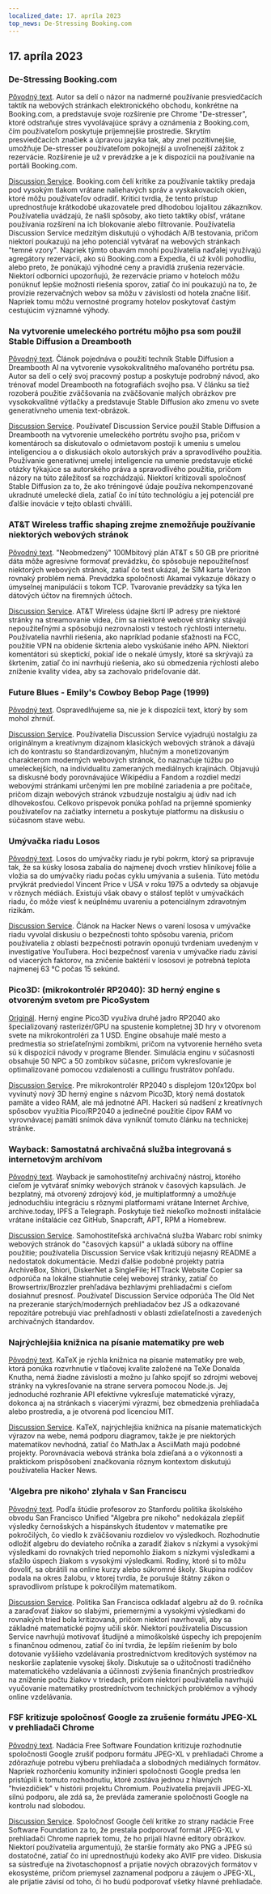 ```yaml
---
localized_date: 17. apríla 2023
top_news: De-Stressing Booking.com
---
```




<CallToAction />

<Steps>

## 17. apríla 2023

### De-Stressing Booking.com

[Pôvodný text](https://www.alexcharlton.co/projects/booking-com-de-stresser).
Autor sa delí o názor na nadmerné používanie presviedčacích taktík na webových stránkach elektronického obchodu, konkrétne na Booking.com, a predstavuje svoje rozšírenie pre Chrome "De-stresser", ktoré odstraňuje stres vyvolávajúce správy a oznámenia z Booking.com, čím používateľom poskytuje príjemnejšie prostredie. Skrytím presviedčacích značiek a úpravou jazyka tak, aby znel pozitívnejšie, umožňuje De-stresser používateľom pokojnejší a uvoľnenejší zážitok z rezervácie. Rozšírenie je už v prevádzke a je k dispozícii na používanie na portáli Booking.com.

[Discussion Service](http://news.ycombinator.com/item?id=35590734).
Booking.com čelí kritike za používanie taktiky predaja pod vysokým tlakom vrátane naliehavých správ a vyskakovacích okien, ktoré môžu používateľov odradiť. Kritici tvrdia, že tento prístup uprednostňuje krátkodobé ukazovatele pred dlhodobou lojalitou zákazníkov. Používatelia uvádzajú, že našli spôsoby, ako tieto taktiky obísť, vrátane používania rozšírení na ich blokovanie alebo filtrovanie. Používatelia Discussion Service medzitým diskutujú o výhodách A/B testovania, pričom niektorí poukazujú na jeho potenciál vytvárať na webových stránkach "temné vzory". Napriek týmto obavám mnohí používatelia naďalej využívajú agregátory rezervácií, ako sú Booking.com a Expedia, či už kvôli pohodliu, alebo preto, že ponúkajú výhodné ceny a pravidlá zrušenia rezervácie. Niektorí odborníci upozorňujú, že rezervácie priamo v hoteloch môžu ponúknuť lepšie možnosti riešenia sporov, zatiaľ čo iní poukazujú na to, že provízie rezervačných webov sa môžu v závislosti od hotela značne líšiť. Napriek tomu môžu vernostné programy hotelov poskytovať častým cestujúcim významné výhody.

### Na vytvorenie umeleckého portrétu môjho psa som použil Stable Diffusion a Dreambooth

[Pôvodný text](https://www.shruggingface.com/blog/how-i-used-stable-diffusion-and-dreambooth-to-create-a-painted-portrait-of-my-dog).
Článok pojednáva o použití techník Stable Diffusion a Dreambooth AI na vytvorenie vysokokvalitného maľovaného portrétu psa. Autor sa delí o celý svoj pracovný postup a poskytuje podrobný návod, ako trénovať model Dreambooth na fotografiách svojho psa. V článku sa tiež rozoberá použitie zväčšovania na zväčšovanie malých obrázkov pre vysokokvalitné výtlačky a predstavuje Stable Diffusion ako zmenu vo svete generatívneho umenia text-obrázok.

[Discussion Service](http://news.ycombinator.com/item?id=35592847).
Používateľ Discussion Service použil Stable Diffusion a Dreambooth na vytvorenie umeleckého portrétu svojho psa, pričom v komentároch sa diskutovalo o odmietavom postoji k umeniu s umelou inteligenciou a o diskusiách okolo autorských práv a spravodlivého použitia. Používanie generatívnej umelej inteligencie na umenie predstavuje etické otázky týkajúce sa autorského práva a spravodlivého použitia, pričom názory na túto záležitosť sa rozchádzajú. Niektorí kritizovali spoločnosť Stable Diffusion za to, že ako tréningové údaje používa nekompenzované ukradnuté umelecké diela, zatiaľ čo iní túto technológiu a jej potenciál pre ďalšie inovácie v tejto oblasti chválili.

### AT&T Wireless traffic shaping zrejme znemožňuje používanie niektorých webových stránok

[Pôvodný text](https://adriano.fyi/post/2023/2023-04-16-att-traffic-shaping-makes-websites-unusable/).
"Neobmedzený" 100Mbitový plán AT&T s 50 GB pre prioritné dáta môže agresívne formovať prevádzku, čo spôsobuje nepoužiteľnosť niektorých webových stránok, zatiaľ čo test ukázal, že SIM karta Verizon rovnaký problém nemá. Prevádzka spoločnosti Akamai vykazuje dôkazy o úmyselnej manipulácii s tokom TCP. Tvarovanie prevádzky sa týka len dátových účtov na firemných účtoch.

[Discussion Service](http://news.ycombinator.com/item?id=35592607).
AT&T Wireless údajne škrtí IP adresy pre niektoré stránky na streamovanie videa, čím sa niektoré webové stránky stávajú nepoužiteľnými a spôsobujú nezrovnalosti v testoch rýchlosti internetu. Používatelia navrhli riešenia, ako napríklad podanie sťažnosti na FCC, použitie VPN na obídenie škrtenia alebo vyskúšanie iného APN. Niektorí komentátori sú skeptickí, pokiaľ ide o nekalé úmysly, ktoré sa skrývajú za škrtením, zatiaľ čo iní navrhujú riešenia, ako sú obmedzenia rýchlosti alebo zníženie kvality videa, aby sa zachovalo prideľovanie dát.

### Future Blues - Emily's Cowboy Bebop Page (1999)

[Pôvodný text](https://futureblues.com/).
Ospravedlňujeme sa, nie je k dispozícii text, ktorý by som mohol zhrnúť.

[Discussion Service](http://news.ycombinator.com/item?id=35589124).
Používatelia Discussion Service vyjadrujú nostalgiu za originálnym a kreatívnym dizajnom klasických webových stránok a dávajú ich do kontrastu so štandardizovaným, hlučným a monetizovaným charakterom moderných webových stránok, čo naznačuje túžbu po umeleckejších, na individualitu zameraných mediálnych krajinách. Objavujú sa diskusné body porovnávajúce Wikipédiu a Fandom a rozdiel medzi webovými stránkami určenými len pre mobilné zariadenia a pre počítače, pričom dizajn webových stránok vzbudzuje nostalgiu aj údiv nad ich dlhovekosťou. Celkovo príspevok ponúka pohľad na príjemné spomienky používateľov na začiatky internetu a poskytuje platformu na diskusiu o súčasnom stave webu.

### Umývačka riadu Losos

[Pôvodný text](https://en.wikipedia.org/wiki/Dishwasher_salmon).
Losos do umývačky riadu je rybí pokrm, ktorý sa pripravuje tak, že sa kúsky lososa zabalia do najmenej dvoch vrstiev hliníkovej fólie a vložia sa do umývačky riadu počas cyklu umývania a sušenia. Túto metódu prvýkrát predviedol Vincent Price v USA v roku 1975 a odvtedy sa objavuje v rôznych médiách. Existujú však obavy o stálosť teplôt v umývačkách riadu, čo môže viesť k neúplnému uvareniu a potenciálnym zdravotným rizikám.

[Discussion Service](http://news.ycombinator.com/item?id=35586683).
Článok na Hacker News o varení lososa v umývačke riadu vyvolal diskusiu o bezpečnosti tohto spôsobu varenia, pričom používatelia z oblasti bezpečnosti potravín oponujú tvrdeniam uvedeným v investigatíve YouTubera. Hoci bezpečnosť varenia v umývačke riadu závisí od viacerých faktorov, na zničenie baktérií v lososovi je potrebná teplota najmenej 63 °C počas 15 sekúnd.

### Pico3D: (mikrokontrolér RP2040): 3D herný engine s otvoreným svetom pre PicoSystem

[Originál](https://github.com/bernhardstrobl/Pico3D).
Herný engine Pico3D využíva druhé jadro RP2040 ako špecializovaný rasterizér/GPU na spustenie kompletnej 3D hry v otvorenom svete na mikrokontroléri za 1 USD. Engine obsahuje malé mesto a predmestia so strieľateľnými zombíkmi, pričom na vytvorenie herného sveta sú k dispozícii návody v programe Blender. Simulácia enginu v súčasnosti obsahuje 50 NPC a 50 zombíkov súčasne, pričom vykresľovanie je optimalizované pomocou vzdialenosti a cullingu frustrátov pohľadu.

[Discussion Service](http://news.ycombinator.com/item?id=35589172).
Pre mikrokontrolér RP2040 s displejom 120x120px bol vyvinutý nový 3D herný engine s názvom Pico3D, ktorý nemá dostatok pamäte a video RAM, ale má jednotné API. Hackeri sú nadšení z kreatívnych spôsobov využitia Pico/RP2040 a jedinečné použitie čipov RAM vo vyrovnávacej pamäti snímok dáva vyniknúť tomuto článku na technickej stránke.

### Wayback: Samostatná archivačná služba integrovaná s internetovým archívom

[Pôvodný text](https://github.com/wabarc/wayback).
Wayback je samohostiteľný archivačný nástroj, ktorého cieľom je vytvárať snímky webových stránok v časových kapsulách. Je bezplatný, má otvorený zdrojový kód, je multiplatformný a umožňuje jednoduchšiu integráciu s rôznymi platformami vrátane Internet Archive, archive.today, IPFS a Telegraph. Poskytuje tiež niekoľko možností inštalácie vrátane inštalácie cez GitHub, Snapcraft, APT, RPM a Homebrew.

[Discussion Service](http://news.ycombinator.com/item?id=35586845).
Samohostiteľská archivačná služba Wabarc robí snímky webových stránok do "časových kapsúl" a ukladá súbory na offline použitie; používatelia Discussion Service však kritizujú nejasný README a nedostatok dokumentácie. Medzi ďalšie podobné projekty patria ArchiveBox, Shiori, DiskerNet a SingleFile; HTTrack Website Copier sa odporúča na lokálne stiahnutie celej webovej stránky, zatiaľ čo Browsertrix/Brozzler prehľadáva bezhlavými prehliadačmi s cieľom dosiahnuť presnosť. Používateľ Discussion Service odporúča The Old Net na prezeranie starých/moderných prehliadačov bez JS a odkazované repozitáre potrebujú viac prehľadnosti v oblasti zdieľateľnosti a zavedených archivačných štandardov.

### Najrýchlejšia knižnica na písanie matematiky pre web

[Pôvodný text](https://katex.org/).
KaTeX je rýchla knižnica na písanie matematiky pre web, ktorá ponúka rozvrhnutie v tlačovej kvalite založené na TeXe Donalda Knutha, nemá žiadne závislosti a možno ju ľahko spojiť so zdrojmi webovej stránky na vykresľovanie na strane servera pomocou Node.js. Jej jednoduché rozhranie API efektívne vykresľuje matematické výrazy, dokonca aj na stránkach s viacerými výrazmi, bez obmedzenia prehliadača alebo prostredia, a je otvorená pod licenciou MIT.

[Discussion Service](http://news.ycombinator.com/item?id=35588985).
KaTeX, najrýchlejšia knižnica na písanie matematických výrazov na webe, nemá podporu diagramov, takže je pre niektorých matematikov nevhodná, zatiaľ čo MathJax a AsciiMath majú podobné projekty. Porovnávacia webová stránka bola zdieľaná a o výkonnosti a praktickom prispôsobení značkovania rôznym kontextom diskutujú používatelia Hacker News.

### 'Algebra pre nikoho' zlyhala v San Franciscu

[Pôvodný text](https://www.joannejacobs.com/post/algebra-for-none-fails-in-san-francisco).
Podľa štúdie profesorov zo Stanfordu politika školského obvodu San Francisco Unified "Algebra pre nikoho" nedokázala zlepšiť výsledky černošských a hispánskych študentov v matematike pre pokročilých, čo viedlo k zväčšovaniu rozdielov vo výsledkoch. Rozhodnutie odložiť algebru do deviateho ročníka a zaradiť žiakov s nízkymi a vysokými výsledkami do rovnakých tried nepomohlo žiakom s nízkymi výsledkami a sťažilo úspech žiakom s vysokými výsledkami. Rodiny, ktoré si to môžu dovoliť, sa obrátili na online kurzy alebo súkromné školy. Skupina rodičov podala na okres žalobu, v ktorej tvrdia, že porušuje štátny zákon o spravodlivom prístupe k pokročilým matematikom.

[Discussion Service](http://news.ycombinator.com/item?id=35595026).
Politika San Francisca odkladať algebru až do 9. ročníka a zaraďovať žiakov so slabými, priemernými a vysokými výsledkami do rovnakých tried bola kritizovaná, pričom niektorí navrhovali, aby sa základné matematické pojmy učili skôr. Niektorí používatelia Discussion Service navrhujú motivovať študijné a mimoškolské úspechy ich prepojením s finančnou odmenou, zatiaľ čo iní tvrdia, že lepším riešením by bolo dotovanie vyššieho vzdelávania prostredníctvom kreditových systémov na neskoršie zaplatenie vysokej školy. Diskutuje sa o užitočnosti tradičného matematického vzdelávania a účinnosti zvýšenia finančných prostriedkov na zníženie počtu žiakov v triedach, pričom niektorí používatelia navrhujú vyučovanie matematiky prostredníctvom technických problémov a výhody online vzdelávania.

### FSF kritizuje spoločnosť Google za zrušenie formátu JPEG-XL v prehliadači Chrome

[Pôvodný text](https://www.phoronix.com/news/FSF-Slams-Google-JPEG-XL).
Nadácia Free Software Foundation kritizuje rozhodnutie spoločnosti Google zrušiť podporu formátu JPEG-XL v prehliadači Chrome a zdôrazňuje potrebu výberu prehliadača a slobodných mediálnych formátov. Napriek rozhorčeniu komunity inžinieri spoločnosti Google predsa len pristúpili k tomuto rozhodnutiu, ktoré zostáva jednou z hlavných "hviezdičiek" v histórii projektu Chromium. Používatelia prejavili JPEG-XL silnú podporu, ale zdá sa, že prevláda zameranie spoločnosti Google na kontrolu nad slobodou.

[Discussion Service](http://news.ycombinator.com/item?id=35589179).
Spoločnosť Google čelí kritike zo strany nadácie Free Software Foundation za to, že prestala podporovať formát JPEG-XL v prehliadači Chrome napriek tomu, že ho prijali hlavné editory obrázkov. Niektorí používatelia argumentujú, že staršie formáty ako PNG a JPEG sú dostatočné, zatiaľ čo iní uprednostňujú kodeky ako AVIF pre video. Diskusia sa sústreďuje na životaschopnosť a prijatie nových obrazových formátov v ekosystéme, pričom priemysel zaznamenal podporu a záujem o JPEG-XL, ale prijatie závisí od toho, či ho budú podporovať všetky hlavné prehliadače.

</Steps>
